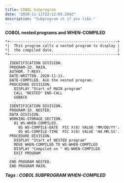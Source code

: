 ```yaml
---
title: COBOL Subprogram
date: "2020-11-11T22:12:03.284Z"
description: "Subprogram it if you like."
---
```

**COBOL nested programs and WHEN-COMPILED**

    *+-------------------------------------------------+
    *|  This program calls a nested program to display | 
    *|  the compiled date.                             |
    *+-------------------------------------------------+

      IDENTIFICATION DIVISION.
      PROGRAM-ID. MAIN.
      AUTHOR. T-REXY.
      DATE-WRITTEN. 2020-11-11.
      DATE-COMPILED. Ask the nested program.
      PROCEDURE DIVISION.
        DISPLAY "Start of MAIN program"
        CALL "NESTED" END-CALL
        GOBACK
        .
      IDENTIFICATION DIVISION.
      PROGRAM-ID. NESTED.
      DATA DIVISION.
      WORKING-STORAGE SECTION.
        01 WS-WHEN-COMPILED.                                         
          05 WS-COMPILE-DATE  PIC X(8) VALUE 'MM/DD/YY'.
          05 WS-COMPILE-TIME  PIC X(8) VALUE 'HH.MM.SS'.
      PROCEDURE DIVISION.
        DISPLAY "Start of NESTED program"
        MOVE WHEN-COMPILED TO WS-WHEN-COMPILED
        DISPLAY "Compiled on " WS-WHEN-COMPILED
        EXIT PROGRAM
        .
      END PROGRAM NESTED.
      END PROGRAM MAIN.
  
***Tags : COBOL SUBPROGRAM WHEN-COMPILED***
